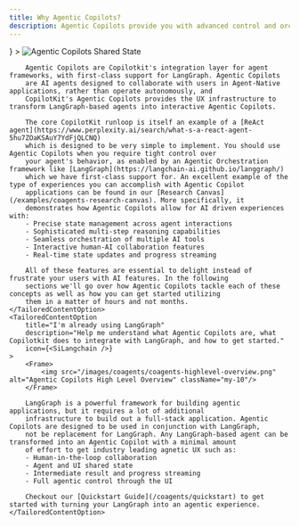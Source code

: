 ```yaml
---
title: Why Agentic Copilots?
description: Agentic Copilots provide you with advanced control and orchestration over your agents.
---
```



<TailoredContent defaultOptionIndex={0}>
    <TailoredContentOption 
        title="I'm new to LangGraph" 
        description="Help me understand what Agentic Copilots are, where LangGraph fits in, and how to get started." 
        icon={<img src="/images/copilotkit-logo.svg" width={7} height={7} />}
    >
        <Frame>
            <img src="/images/coagents/SharedStateCoAgents.gif" alt="Agentic Copilots Shared State" className="my-10"/>
        </Frame>

        Agentic Copilots are Copilotkit's integration layer for agent frameworks, with first-class support for LangGraph. Agentic Copilots
        are AI agents designed to collaborate with users in Agent-Native applications, rather than operate autonomously, and
        CopilotKit's Agentic Copilots provides the UX infrastructure to transform LangGraph-based agents into interactive Agentic Copilots.

        The core CopilotKit runloop is itself an example of a [ReAct agent](https://www.perplexity.ai/search/what-s-a-react-agent-5hu7ZOaKSAuY7YdFjQLCNQ)
        which is designed to be very simple to implement. You should use Agentic Copilots when you require tight control over
        your agent's behavior, as enabled by an Agentic Orchestration framework like [LangGraph](https://langchain-ai.github.io/langgraph/)
        which we have first-class support for. An excellent example of the type of experiences you can accomplish with Agentic Copilot
        applications can be found in our [Research Canvas](/examples/coagents-research-canvas). More specifically, it
        demonstrates how Agentic Copilots allow for AI driven experiences with:
        - Precise state management across agent interactions
        - Sophisticated multi-step reasoning capabilities
        - Seamless orchestration of multiple AI tools
        - Interactive human-AI collaboration features
        - Real-time state updates and progress streaming

        All of these features are essential to delight instead of frustrate your users with AI features. In the following
        sections we'll go over how Agentic Copilots tackle each of these concepts as well as how you can get started utilizing
        them in a matter of hours and not months.
    </TailoredContentOption>
    <TailoredContentOption 
        title="I'm already using LangGraph" 
        description="Help me understand what Agentic Copilots are, what Copilotkit does to integrate with LangGraph, and how to get started." 
        icon={<SiLangchain />}
    >
        <Frame>
            <img src="/images/coagents/coagents-highlevel-overview.png" alt="Agentic Copilots High Level Overview" className="my-10"/>
        </Frame>

        LangGraph is a powerful framework for building agentic applications, but it requires a lot of additional
        infrastructure to build out a full-stack application. Agentic Copilots are designed to be used in conjunction with LangGraph,
        not be replacement for LangGraph. Any LangGraph-based agent can be transformed into an Agentic Copilot with a minimal amount
        of effort to get industry leading agnetic UX such as:
        - Human-in-the-loop collaboration
        - Agent and UI shared state
        - Intermediate result and progress streaming
        - Full agentic control through the UI

        Checkout our [Quickstart Guide](/coagents/quickstart) to get started with turning your LangGraph into an agentic experience. 
    </TailoredContentOption>
</TailoredContent>
